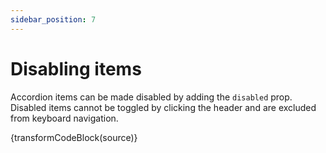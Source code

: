 ```yaml
---
sidebar_position: 7
---
```



# Disabling items

Accordion items can be made disabled by adding the `disabled` prop. Disabled items cannot
be toggled by clicking the header and are excluded from keyboard navigation.

<Example />

<CodeBlock language="jsx">{transformCodeBlock(source)}</CodeBlock>
